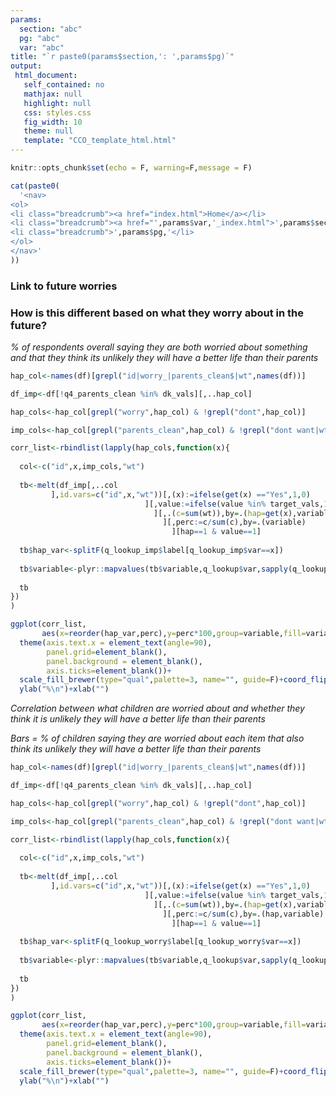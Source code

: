 ```yaml
---
params:
  section: "abc"
  pg: "abc"
  var: "abc"
title: "`r paste0(params$section,': ',params$pg)`"
output: 
 html_document: 
   self_contained: no
   mathjax: null
   highlight: null
   css: styles.css
   fig_width: 10
   theme: null
   template: "CCO_template_html.html"
---
```


```r
knitr::opts_chunk$set(echo = F, warning=F,message = F)
```

```r

cat(paste0(
  '<nav>
<ol>
<li class="breadcrumb"><a href="index.html">Home</a></li>
<li class="breadcrumb"><a href="',params$var,'_index.html">',params$section,'</a></li>
<li class="breadcrumb">',params$pg,'</li>
</ol>
</nav>'
))

```


### Link to future worries

<h3>How is this different based on what they worry about in the future?</h3>

*% of respondents overall saying they are both worried about something and that they think its unlikely they will have a better life than their parents*

```r

hap_col<-names(df)[grepl("id|worry_|parents_clean$|wt",names(df))]

df_imp<-df[!q4_parents_clean %in% dk_vals][,..hap_col]

hap_cols<-hap_col[grepl("worry",hap_col) & !grepl("dont",hap_col)]

imp_cols<-hap_col[grepl("parents_clean",hap_col) & !grepl("dont want|wt",hap_col)]

corr_list<-rbindlist(lapply(hap_cols,function(x){
  
  col<-c("id",x,imp_cols,"wt")
  
  tb<-melt(df_imp[,..col
         ],id.vars=c("id",x,"wt"))[,(x):=ifelse(get(x) =="Yes",1,0)
                              ][,value:=ifelse(value %in% target_vals,1,0)
                                ][,.(c=sum(wt)),by=.(hap=get(x),variable,value)
                                  ][,perc:=c/sum(c),by=.(variable)
                                    ][hap==1 & value==1]
  
  tb$hap_var<-splitF(q_lookup_imp$label[q_lookup_imp$var==x])
  
  tb$variable<-plyr::mapvalues(tb$variable,q_lookup$var,sapply(q_lookup$label,splitF))
  
  tb
})
)

ggplot(corr_list,
       aes(x=reorder(hap_var,perc),y=perc*100,group=variable,fill=variable))+geom_col(colour="grey50",position = position_dodge(0.9))+geom_text(aes(label=paste0(round(perc,2)*100,"%")),position = position_dodge(0.9),hjust=-0.1)+scale_y_continuous(limits=c(0,max(corr_list$perc*100,na.rm=T)*1.1))+
  theme(axis.text.x = element_text(angle=90),
        panel.grid=element_blank(),
        panel.background = element_blank(),
        axis.ticks=element_blank())+
  scale_fill_brewer(type="qual",palette=3, name="", guide=F)+coord_flip()+
  ylab("%\n")+xlab("")

```

*Correlation between what children are worried about and whether they think it is unlikely they will have a better life than their parents*

*Bars = % of children saying they are worried about each item that also think its unlikely they will have a better life than their parents*

```r

hap_col<-names(df)[grepl("id|worry_|parents_clean$|wt",names(df))]

df_imp<-df[!q4_parents_clean %in% dk_vals][,..hap_col]

hap_cols<-hap_col[grepl("worry",hap_col) & !grepl("dont",hap_col)]

imp_cols<-hap_col[grepl("parents_clean",hap_col) & !grepl("dont want|wt",hap_col)]

corr_list<-rbindlist(lapply(hap_cols,function(x){
  
  col<-c("id",x,imp_cols,"wt")
  
  tb<-melt(df_imp[,..col
         ],id.vars=c("id",x,"wt"))[,(x):=ifelse(get(x) =="Yes",1,0)
                              ][,value:=ifelse(value %in% target_vals,1,0)
                                ][,.(c=sum(wt)),by=.(hap=get(x),variable,value)
                                  ][,perc:=c/sum(c),by=.(hap,variable)
                                    ][hap==1 & value==1]
  
  tb$hap_var<-splitF(q_lookup_worry$label[q_lookup_worry$var==x])
  
  tb$variable<-plyr::mapvalues(tb$variable,q_lookup$var,sapply(q_lookup$label,splitF))
  
  tb
})
)

ggplot(corr_list,
       aes(x=reorder(hap_var,perc),y=perc*100,group=variable,fill=variable))+geom_col(colour="grey50",position = position_dodge(0.9))+geom_text(aes(label=paste0(round(perc,2)*100,"%")),position = position_dodge(0.9),hjust=-0.5)+
  theme(axis.text.x = element_text(angle=90),
        panel.grid=element_blank(),
        panel.background = element_blank(),
        axis.ticks=element_blank())+
  scale_fill_brewer(type="qual",palette=3, name="", guide=F)+coord_flip()+
  ylab("%\n")+xlab("")

```

